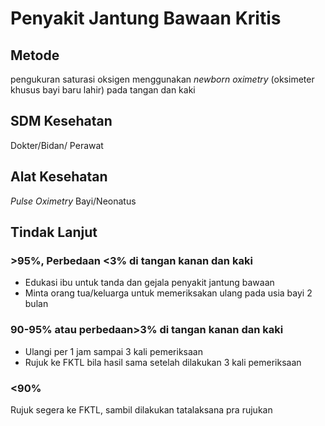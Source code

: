 # Penyakit Jantung Bawaan Kritis
## Metode 
pengukuran saturasi oksigen menggunakan _newborn oximetry_ (oksimeter khusus bayi baru lahir) pada tangan dan kaki

## SDM Kesehatan
Dokter/Bidan/ Perawat

## Alat Kesehatan
_Pulse Oximetry_ Bayi/Neonatus


## Tindak Lanjut

### &gt;95%, Perbedaan &lt;3% di tangan kanan dan kaki
- Edukasi ibu untuk tanda dan gejala penyakit jantung bawaan
- Minta orang tua/keluarga untuk memeriksakan ulang pada usia bayi 2 bulan

### 90-95% atau perbedaan&gt;3% di tangan kanan dan kaki
- Ulangi per 1 jam sampai 3 kali pemeriksaan
- Rujuk ke FKTL bila hasil sama setelah dilakukan 3 kali pemeriksaan

### &lt;90%
Rujuk segera ke FKTL, sambil dilakukan tatalaksana pra rujukan
